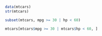```r
data(mtcars)
str(mtcars)

subset(mtcars, mpg >= 30 | hp < 60)

mtcars[mtcars$mpg >= 30 | mtcars$hp < 60, ]
```